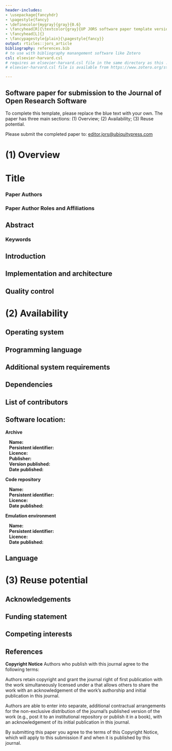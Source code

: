 ```yaml
---
header-includes:
- \usepackage{fancyhdr}
- \pagestyle{fancy}
- \definecolor{mygray}{gray}{0.6}
- \fancyhead[R]{\textcolor{gray}{UP JORS software paper template version 0.1}}
- \fancyhead[L]{}
- \fancypagestyle{plain}{\pagestyle{fancy}}
output: rticles::jors_article
bibliography: references.bib
# to use with bibliography manangement software like Zotero
csl: elsevier-harvard.csl
# requires an elsevier-harvard.csl file in the same directory as this .rmd file
# elsevier-harvard.csl file is available from https://www.zotero.org/styles?q=elsevier

---
```


<!-- Journal of Open Research Software R Markdown template -- Created By Gregory A. Pilgrim -->

## **Software paper for submission to the Journal of Open Research Software**

To complete this template, please replace the blue text with your own. The paper has three main sections: (1) Overview; (2) Availability; (3) Reuse potential.

Please submit the completed paper to: [editor.jors\@ubiquitypress.com](mailto:editor.jors@ubiquitypress.com){.email}

\rule{\textwidth}{1pt}

# (1) Overview

# Title

\textcolor{blue}{The title of the software paper should focus on the software, e.g. "Text mining software from the X project". If the software is closely linked to a specific research paper, then "Software from Paper Title" is appropriate. The title should be factual, relating to the functionality of the software and the area it relates to rather than making claims about the software, e.g. "Easy-to-use".}

### Paper Authors


\textcolor{blue}{1. Last name, first name; (Lead/corresponding author first)
2. Last name, first name; etc.}

### Paper Author Roles and Affiliations


\textcolor{blue}{1. First author role and affiliation
2. Second author role and affiliation etc.}

## Abstract

\textcolor{blue}{A short (ca. 100 word) summary of the software being described: what problem the software addresses, how it was implemented and architected, where it is stored, and its reuse potential.}

### Keywords


\textcolor{blue}{keyword 1; keyword 2; etc.}

## Introduction

\textcolor{blue}{An overview of the software, how it was produced, and the research for which it has been used, including references to relevant research articles. A short comparison with software which implements similar functionality should be included in this section.}

## Implementation and architecture

\textcolor{blue}{How the software was implemented, with details of the architecture where relevant. Use of relevant diagrams is appropriate. Please also describe any variants and associated implementation differences.}

## Quality control

\textcolor{blue}{Detail the level of testing that has been carried out on the code (e.g. unit, functional, load etc.), and in which environments. If not already included in the software documentation, provide details of how a user could quickly understand if the software is working (e.g. providing examples of running the software with sample input and output data).}

# (2) Availability

## Operating system

\textcolor{blue}{Please include minimum version compatibility.}

## Programming language

\textcolor{blue}{Please include minimum version compatibility.}

## Additional system requirements

\textcolor{blue}{E.g. memory, disk space, processor, input devices, output devices.}

## Dependencies

\textcolor{blue}{E.g. libraries, frameworks, incl. minimum version compatibility.}

## List of contributors

\textcolor{blue}{Please list anyone who helped to create the software (who may also not be an author of this paper), including their roles and affiliations.}

## Software location:

**Archive** \textcolor{blue}{(e.g. institutional repository, general repository) (required - please see instructions on journal website for depositing archive copy of software in a suitable repository)}

|    **Name:** \textcolor{blue}{The name of the archive.}
|    **Persistent identifier:** \textcolor{blue}{e.g. DOI, handle, PURL, etc.}
|    **Licence:** \textcolor{blue}{Open license under which the software is licensed.}
|    **Publisher:** \textcolor{blue}{Name of the person who deposited the software.}
|    **Version published:** \textcolor{blue}{The version number of the software archived.}
|    **Date published:** \textcolor{blue}{dd/mm/yy}

**Code repository** \textcolor{blue}{(e.g. SourceForge, GitHub etc.) (required)}

|    **Name:** \textcolor{blue}{The name of the archive.}
|    **Persistent identifier:** \textcolor{blue}{e.g. DOI, handle, PURL, etc.}
|    **Licence:** \textcolor{blue}{Open license under which the software is licensed.}
|    **Date published:** \textcolor{blue}{dd/mm/yy}

**Emulation environment** \textcolor{blue}{(if appropriate)}

|    **Name:** \textcolor{blue}{The name of the archive.}
|    **Persistent identifier:** \textcolor{blue}{e.g. DOI, handle, PURL, etc.}
|    **Licence:** \textcolor{blue}{Open license under which the software is licensed.}
|    **Date published:** \textcolor{blue}{dd/mm/yy}

## Language

\textcolor{blue}{Language of repository, software and supporting files.}

# (3) Reuse potential

\textcolor{blue}{Please describe in as much detail as possible the ways in which the software could be reused by other researchers both within and outside of your field. This should include the use cases for the software, and also details of how the software might be modified or extended (including how contributors should contact you) if appropriate. Also you must include details of what support mechanisms are in place for this software (even if there is no support).}

## Acknowledgements

\textcolor{blue}{Please add any relevant acknowledgements to anyone else who supported the project in which the software was created, but did not work directly on the software itself.}

## Funding statement

\textcolor{blue}{If the software resulted from funded research please give the funder and grant number.}

## Competing interests


\textcolor{blue}{If any of the authors have any competing interests then these must be declared. The authors' initials should be used to denote differing competing interests. For example: BH has minority shares in [company name], which part funded the research grant for this project. All other authors have no competing interests."
If there are no competing interests, please add the statement:
"The authors declare that they have no competing interests."}

## References

\textcolor{blue}{Please enter references in the Harvard style and include a DOI where available, citing them in the text with a number in square brackets, e.g.}


\rule{\textwidth}{1pt}

**Copyright Notice** Authors who publish with this journal agree to the following terms:

Authors retain copyright and grant the journal right of first publication with the work simultaneously licensed under a \href{http://creativecommons.org/licenses/by/3.0/}{Creative Commons Attribution License} that allows others to share the work with an acknowledgement of the work's authorship and initial publication in this journal.

Authors are able to enter into separate, additional contractual arrangements for the non-exclusive distribution of the journal's published version of the work (e.g., post it to an institutional repository or publish it in a book), with an acknowledgement of its initial publication in this journal.

By submitting this paper you agree to the terms of this Copyright Notice, which will apply to this submission if and when it is published by this journal.
